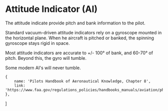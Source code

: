 

# Attitude Indicator (AI)

The attitude indicate provide pitch and bank information to the pilot.

Standard vacuum-driven attitude indicators rely on a gyroscope mounted in the
horizontal plane. When he aircraft is pitched or banked, the spinning gyroscope
stays rigid in space.

Most attitude indicators are accurate to +/- 100&deg; of bank, and 60-70&deg; of
pitch. Beyond this, the gyro will tumble.

Some modern AI's will never tumble.

    {
        name: 'Pilots Handbook of Aeronautical Knowledge, Chapter 8',
        link: 'https://www.faa.gov/regulations_policies/handbooks_manuals/aviation/phak/media/10_phak_ch8.pdf',
    },
]

